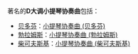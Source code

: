 著名的'''D大调小提琴协奏曲'''包括：

*[[路德维希·凡·贝多芬|贝多芬]]：[[小提琴协奏曲_(贝多芬)|小提琴协奏曲 (贝多芬)]]
*[[约翰内斯·勃拉姆斯|勃拉姆斯]]：[[小提琴协奏曲_(勃拉姆斯)|小提琴协奏曲 (勃拉姆斯)]]
*[[彼得·伊里奇·柴可夫斯基|柴可夫斯基]]：[[小提琴协奏曲_(柴可夫斯基)|小提琴协奏曲 (柴可夫斯基)]]

{{Disambiguation|D|Cat=拉丁字母中文混合名称作品消歧义}}